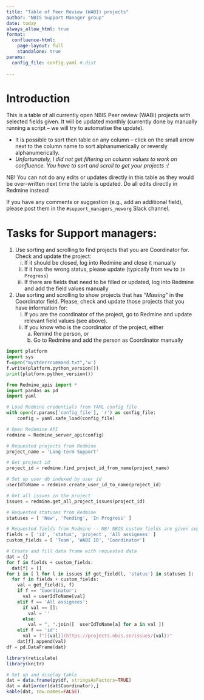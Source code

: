 ```yaml
---
title: "Table of Peer Review (WABI) projects"
author: "NBIS Support Manager group"
date: today
always_allow_html: true
format: 
  confluence-html:
    page-layout: full
    standalone: true
params:
  config_file: config.yaml #.dist
  
---
```


# Introduction
This is a table of all currently open NBIS Peer review (WABI) projects with selected fields given. It will be updated monthly (currently done by manually running a script -- we will try to automatise the update). 

- It is possible to sort then table on any column -- click on the small arrow next to the column name to sort alphanumerically or reversly alphanumerically. 
- *Unfortunately, I did not get filtering on column values to work on confluence. You have to sort and scroll to get your projects :(*

NB! You can not do any edits or updates directly in this table as they would be over-written next time the table is updated. Do all edits directly in Redmine instead!

If you have any comments or suggestion (e.g., add an additional field), please post them in the `#support_managers_neworg` Slack channel.


# Tasks for Support managers:

1. Use sorting and scrolling to find projects that you are Coordinator for. Check and update the project:
   i. If it should be closed, log into Redmine and close it manually
   ii. If it has the wrong status, please update (typically from `New` to `In Progress`)
   ii. If there are fields that need to be filled or updated, log into Redmine and add the field values manually
2.  Use sorting and scrolling to show projects that has "*Missing*" in the Coordinator field. Please, check and update those projects that you have information for:
    i. If you are the coordinator of the project, go to Redmine and update relevant field values (see above).
    ii. If you know who is the coordinator of the project, either
        a. Remind the person, or
        b. Go to Redmine and add the person as Coordinator manually

```python
import platform
import sys
f=open("mystderrcommand.txt",'w')
f.write(platform.python_version())
print(platform.python_version())
```
```python
from Redmine_apis import *
import pandas as pd
import yaml

# Load Redmine credentials from YAML config file
with open(r.params['config_file'], 'r') as config_file:
    config = yaml.safe_load(config_file)

# Open Redamine API
redmine = Redmine_server_api(config)

# Requested projects from Redmine
project_name = 'Long-term Support'

# Get project id
project_id = redmine.find_project_id_from_name(project_name)

# Set up user db indexed by user id
userIdToName = redmine.create_user_id_to_name(project_id)

# Get all issues in the project
issues = redmine.get_all_project_issues(project_id)

# Requested statuses from Redmine
statuses = [ 'New', 'Pending', 'In Progress' ] 

# Requested fields from Redmine -- NB! NBIS custom fields are given separately, but processed in the same way
fields = [ 'id', 'status', 'project', 'All assignees' ] 
custom_fields = [ 'Team', 'WABI ID', 'Coordinator']

# Create and fill data frame with requested data
dat = {}
for f in fields + custom_fields:
  dat[f] = []
for i in [ l for l in issues if get_field(l, 'status') in statuses ]:
  for f in fields + custom_fields:
    val = get_field(i, f)
    if f == 'Coordinator':
      val = userIdToName[val]
    elif f == 'All assignees':
      if val == []:
        val = ''
      else:
        val = ", ".join([  userIdToName[a] for a in val ])
    elif f == 'id':
      val = f"[{val}](https://projects.nbis.se/issues/{val})"
    dat[f].append(val)
df = pd.DataFrame(dat)
```

```r
library(reticulate)
library(knitr)

# Set up and display table
dat = data.frame(py$df, stringsAsFactors=TRUE)
dat = dat[order(dat$Coordinator),]
kable(dat, row.names=FALSE)
```
